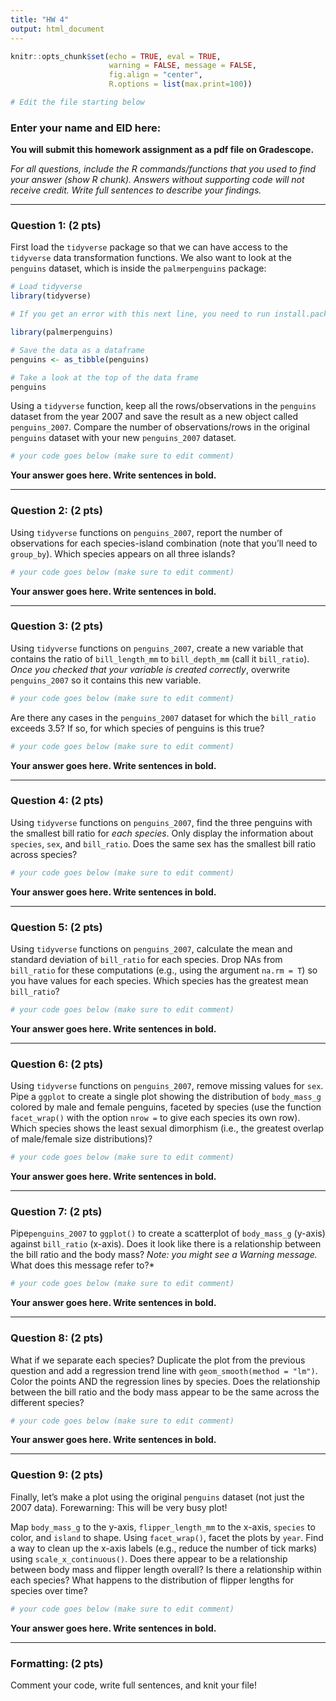 ```yaml
---
title: "HW 4"
output: html_document
---
```


```r
knitr::opts_chunk$set(echo = TRUE, eval = TRUE,  
                      warning = FALSE, message = FALSE, 
                      fig.align = "center",
                      R.options = list(max.print=100))

# Edit the file starting below
```

### Enter your name and EID here:

**You will submit this homework assignment as a pdf file on Gradescope.**

*For all questions, include the R commands/functions that you used to find your answer (show R chunk). Answers without supporting code will not receive credit. Write full sentences to describe your findings.*

------------------------------------------------------------------------

### Question 1: (2 pts)

First load the `tidyverse` package so that we can have access to the `tidyverse` data transformation functions. We also want to look at the `penguins` dataset, which is inside the `palmerpenguins` package:

```r
# Load tidyverse
library(tidyverse)

# If you get an error with this next line, you need to run install.packages("palmerpenguins") in the console

library(palmerpenguins)

# Save the data as a dataframe
penguins <- as_tibble(penguins)

# Take a look at the top of the data frame
penguins
```

Using a `tidyverse` function, keep all the rows/observations in the `penguins` dataset from the year 2007 and save the result as a new object called `penguins_2007`. Compare the number of observations/rows in the original `penguins` dataset with your new `penguins_2007` dataset.

```r
# your code goes below (make sure to edit comment)

```

**Your answer goes here. Write sentences in bold.**

------------------------------------------------------------------------

### Question 2: (2 pts)

Using `tidyverse` functions on `penguins_2007`, report the number of observations for each species-island combination (note that you'll need to `group_by`). Which species appears on all three islands? 

```r
# your code goes below (make sure to edit comment)

```

**Your answer goes here. Write sentences in bold.**

------------------------------------------------------------------------

### Question 3: (2 pts)

Using `tidyverse` functions on `penguins_2007`, create a new variable that contains the ratio of `bill_length_mm` to `bill_depth_mm` (call it `bill_ratio`). *Once you checked that your variable is created correctly*, overwrite `penguins_2007` so it contains this new variable.

```r
# your code goes below (make sure to edit comment)

```

Are there any cases in the `penguins_2007` dataset for which the `bill_ratio` exceeds 3.5? If so, for which species of penguins is this true?

```r
# your code goes below (make sure to edit comment)

```

**Your answer goes here. Write sentences in bold.**

------------------------------------------------------------------------

### Question 4: (2 pts)

Using `tidyverse` functions on `penguins_2007`, find the three penguins with the smallest bill ratio for *each species*. Only display the information about `species`, `sex`, and `bill_ratio`. Does the same sex has the smallest bill ratio across species?

```r
# your code goes below (make sure to edit comment)

```

**Your answer goes here. Write sentences in bold.**

------------------------------------------------------------------------

### Question 5: (2 pts)

Using `tidyverse` functions on `penguins_2007`, calculate the mean and standard deviation of `bill_ratio` for each species. Drop NAs from `bill_ratio` for these computations (e.g., using the argument `na.rm = T`) so you have values for each species. Which species has the greatest mean `bill_ratio`?

```r
# your code goes below (make sure to edit comment)

```

**Your answer goes here. Write sentences in bold.**

------------------------------------------------------------------------

### Question 6: (2 pts)

Using `tidyverse` functions on `penguins_2007`, remove missing values for `sex`. Pipe a `ggplot` to create a single plot showing the distribution of `body_mass_g` colored by male and female penguins, faceted by species (use the function `facet_wrap()` with the option `nrow = ` to give each species its own row). Which species shows the least sexual dimorphism (i.e., the greatest overlap of male/female size distributions)?

```r
# your code goes below (make sure to edit comment)

```

**Your answer goes here. Write sentences in bold.**

------------------------------------------------------------------------

### Question 7: (2 pts)

Pipe`penguins_2007` to `ggplot()` to create a scatterplot of `body_mass_g` (y-axis) against `bill_ratio` (x-axis). Does it look like there is a relationship between the bill ratio and the body mass? *Note: you might see a Warning message.* What does this message refer to?*

```r
# your code goes below (make sure to edit comment)

```

**Your answer goes here. Write sentences in bold.**

------------------------------------------------------------------------

### Question 8: (2 pts)

What if we separate each species? Duplicate the plot from the previous question and add a regression trend line with `geom_smooth(method = "lm")`. Color the points AND the regression lines by species. Does the relationship between the bill ratio and the body mass appear to be the same across the different species?

```r
# your code goes below (make sure to edit comment)

```

**Your answer goes here. Write sentences in bold.**

------------------------------------------------------------------------

### Question 9: (2 pts)

Finally, let's make a plot using the original `penguins` dataset (not just the 2007 data). Forewarning: This will be very busy plot!

Map `body_mass_g` to the y-axis, `flipper_length_mm` to the x-axis, `species` to color, and `island` to shape. Using `facet_wrap()`, facet the plots by `year`. Find a way to clean up the x-axis labels (e.g., reduce the number of tick marks) using `scale_x_continuous()`. Does there appear to be a relationship between body mass and flipper length overall? Is there a relationship within each species? What happens to the distribution of flipper lengths for species over time?

```r
# your code goes below (make sure to edit comment)

```

**Your answer goes here. Write sentences in bold.**

------------------------------------------------------------------------

### Formatting: (2 pts)

Comment your code, write full sentences, and knit your file!

